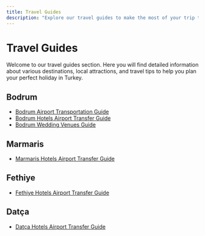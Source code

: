 ```yaml
---
title: Travel Guides
description: "Explore our travel guides to make the most of your trip to the Turkish Riviera."
---
```


# Travel Guides

Welcome to our travel guides section. Here you will find detailed information about various destinations, local attractions, and travel tips to help you plan your perfect holiday in Turkey.

## Bodrum

- [Bodrum Airport Transportation Guide](/bodrum-airport-transportation-guide)
- [Bodrum Hotels Airport Transfer Guide](/services/bodrum-hotels-airport-transfer-guide)
- [Bodrum Wedding Venues Guide](/deals/bodrum-wedding-venues-guide)

## Marmaris

- [Marmaris Hotels Airport Transfer Guide](/services/marmaris-hotels-airport-transfer-guide)

## Fethiye

- [Fethiye Hotels Airport Transfer Guide](/services/fethiye-hotels-airport-transfer-guide)

## Datça

- [Datça Hotels Airport Transfer Guide](/services/datca-hotels-airport-transfer-guide)
